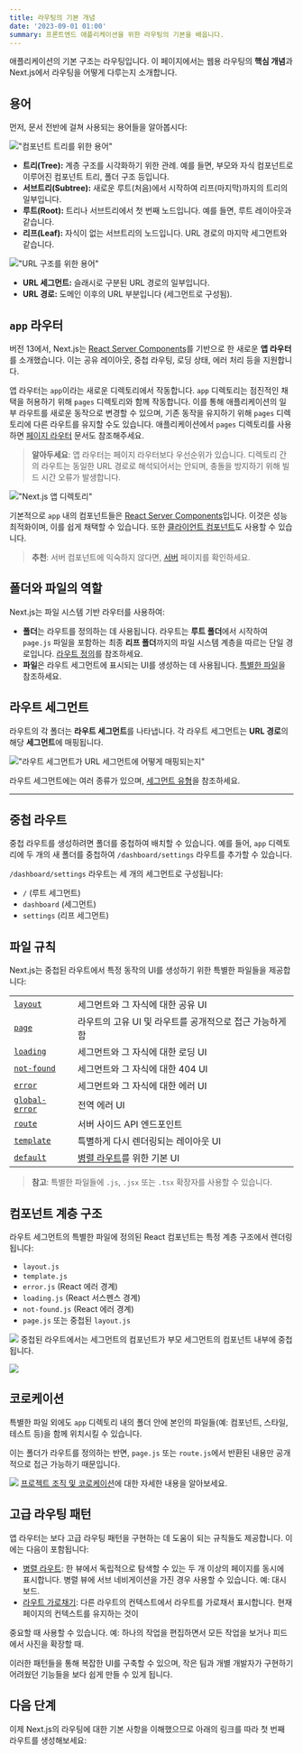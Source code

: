 ```yaml
---
title: 라우팅의 기본 개념
date: '2023-09-01 01:00'
summary: 프론트엔드 애플리케이션을 위한 라우팅의 기본을 배웁니다.
---
```



애플리케이션의 기본 구조는 라우팅입니다. 이 페이지에서는 웹용 라우팅의 **핵심 개념**과 Next.js에서 라우팅을 어떻게 다루는지 소개합니다.

## 용어

먼저, 문서 전반에 걸쳐 사용되는 용어들을 알아봅시다:

!["컴포넌트 트리를 위한 용어"](https://nextjs.org/_next/image?url=%2Fdocs%2Flight%2Fterminology-component-tree.png&w=1920&q=75&dpl=dpl_3EQWD49M65DCVzGTYPK2YqHNmCjt)


- **트리(Tree):** 계층 구조를 시각화하기 위한 관례. 예를 들면, 부모와 자식 컴포넌트로 이루어진 컴포넌트 트리, 폴더 구조 등입니다.
- **서브트리(Subtree):** 새로운 루트(처음)에서 시작하여 리프(마지막)까지의 트리의 일부입니다.
- **루트(Root):** 트리나 서브트리에서 첫 번째 노드입니다. 예를 들면, 루트 레이아웃과 같습니다.
- **리프(Leaf):** 자식이 없는 서브트리의 노드입니다. URL 경로의 마지막 세그먼트와 같습니다.

!["URL 구조를 위한 용어"](https://nextjs.org/_next/image?url=%2Fdocs%2Flight%2Fterminology-url-anatomy.png&w=1920&q=75&dpl=dpl_3EQWD49M65DCVzGTYPK2YqHNmCjt)

- **URL 세그먼트:** 슬래시로 구분된 URL 경로의 일부입니다.
- **URL 경로:** 도메인 이후의 URL 부분입니다 (세그먼트로 구성됨).

## `app` 라우터

버전 13에서, Next.js는 [React Server Components](/docs/app/building-your-application/rendering/server-components)를 기반으로 한 새로운 **앱 라우터**를 소개했습니다. 이는 공유 레이아웃, 중첩 라우팅, 로딩 상태, 에러 처리 등을 지원합니다.

앱 라우터는 `app`이라는 새로운 디렉토리에서 작동합니다. `app` 디렉토리는 점진적인 채택을 허용하기 위해 `pages` 디렉토리와 함께 작동합니다. 이를 통해 애플리케이션의 일부 라우트를 새로운 동작으로 변경할 수 있으며, 기존 동작을 유지하기 위해 `pages` 디렉토리에 다른 라우트를 유지할 수도 있습니다. 애플리케이션에서 `pages` 디렉토리를 사용하면 [페이지 라우터](/docs/pages/building-your-application/routing) 문서도 참조해주세요.

> **알아두세요**: 앱 라우터는 페이지 라우터보다 우선순위가 있습니다. 디렉토리 간의 라우트는 동일한 URL 경로로 해석되어서는 안되며, 충돌을 방지하기 위해 빌드 시간 오류가 발생합니다.

!["Next.js 앱 디렉토리"](https://nextjs.org/_next/image?url=%2Fdocs%2Flight%2Fnext-router-directories.png&w=1920&q=75&dpl=dpl_3EQWD49M65DCVzGTYPK2YqHNmCjt)

기본적으로 `app` 내의 컴포넌트들은 [React Server Components](/docs/app/building-your-application/rendering/server-components)입니다. 이것은 성능 최적화이며, 이를 쉽게 채택할 수 있습니다. 또한 [클라이언트 컴포넌트](/docs/app/building-your-application/rendering/client-components)도 사용할 수 있습니다.

> **추천**: 서버 컴포넌트에 익숙하지 않다면, [서버](/docs/app/building-your-application/rendering/server-components) 페이지를 확인하세요.

## 폴더와 파일의 역할

Next.js는 파일 시스템 기반 라우터를 사용하여:

- **폴더**는 라우트를 정의하는 데 사용됩니다. 라우트는 **루트 폴더**에서 시작하여 `page.js` 파일을 포함하는 최종 **리프 폴더**까지의 파일 시스템 계층을 따르는 단일 경로입니다. [라우트 정의](/docs/app/building-your-application/routing/defining-routes)를 참조하세요.
- **파일**은 라우트 세그먼트에 표시되는 UI를 생성하는 데 사용됩니다. [특별한 파일](#file-conventions)을 참조하세요.

## 라우트 세그먼트

라우트의 각 폴더는 **라우트 세그먼트**를 나타냅니다. 각 라우트 세그먼트는 **URL 경로**의 해당 **세그먼트**에 매핑됩니다.

!["라우트 세그먼트가 URL 세그먼트에 어떻게 매핑되는지"](https://nextjs.org/_next/image?url=%2Fdocs%2Flight%2Froute-segments-to-path-segments.png&w=1920&q=75&dpl=dpl_3EQWD49M65DCVzGTYPK2YqHNmCjt)

라우트 세그먼트에는 여러 종류가 있으며, [세그먼트 유형](#segment-types)을 참조하세요.

---

## 중첩 라우트

중첩 라우트를 생성하려면 폴더를 중첩하여 배치할 수 있습니다. 예를 들어, `app` 디렉토리에 두 개의 새 폴더를 중첩하여 `/dashboard/settings` 라우트를 추가할 수 있습니다.

`/dashboard/settings` 라우트는 세 개의 세그먼트로 구성됩니다:

- `/` (루트 세그먼트)
- `dashboard` (세그먼트)
- `settings` (리프 세그먼트)

## 파일 규칙

Next.js는 중첩된 라우트에서 특정 동작의 UI를 생성하기 위한 특별한 파일들을 제공합니다:

|                                                                                       |                                                                                                |
| ------------------------------------------------------------------------------------- | ---------------------------------------------------------------------------------------------- |
| [`layout`](/docs/app/building-your-application/routing/pages-and-layouts#layouts)     | 세그먼트와 그 자식에 대한 공유 UI                                                              |
| [`page`](/docs/app/building-your-application/routing/pages-and-layouts#pages)         | 라우트의 고유 UI 및 라우트를 공개적으로 접근 가능하게 함                                         |
| [`loading`](/docs/app/building-your-application/routing/loading-ui-and-streaming)     | 세그먼트와 그 자식에 대한 로딩 UI                                                              |
| [`not-found`](/docs/app/api-reference/file-conventions/not-found)                     | 세그먼트와 그 자식에 대한 404 UI                                                               |
| [`error`](/docs/app/building-your-application/routing/error-handling)                 | 세그먼트와 그 자식에 대한 에러 UI                                                              |
| [`global-error`](/docs/app/building-your-application/routing/error-handling)          | 전역 에러 UI                                                                                   |
| [`route`](/docs/app/building-your-application/routing/route-handlers)                 | 서버 사이드 API 엔드포인트                                                                     |
| [`template`](/docs/app/building-your-application/routing/pages-and-layouts#templates) | 특별하게 다시 렌더링되는 레이아웃 UI                                                           |
| [`default`](/docs/app/api-reference/file-conventions/default)                         | [병렬 라우트](/docs/app/building-your-application/routing/parallel-routes)를 위한 기본 UI     |

> **참고**: 특별한 파일들에 `.js`, `.jsx` 또는 `.tsx` 확장자를 사용할 수 있습니다.

## 컴포넌트 계층 구조

라우트 세그먼트의 특별한 파일에 정의된 React 컴포넌트는 특정 계층 구조에서 렌더링됩니다:

- `layout.js`
- `template.js`
- `error.js` (React 에러 경계)
- `loading.js` (React 서스펜스 경계)
- `not-found.js` (React 에러 경계)
- `page.js` 또는 중첩된 `layout.js`

![](https://nextjs.org/_next/image?url=%2Fdocs%2Flight%2Ffile-conventions-component-hierarchy.png&w=1920&q=75&dpl=dpl_3EQWD49M65DCVzGTYPK2YqHNmCjt)
중첩된 라우트에서는 세그먼트의 컴포넌트가 부모 세그먼트의 컴포넌트 내부에 중첩됩니다.

![](https://nextjs.org/_next/image?url=%2Fdocs%2Flight%2Fnested-file-conventions-component-hierarchy.png&w=1920&q=75&dpl=dpl_3EQWD49M65DCVzGTYPK2YqHNmCjt)

## 코로케이션

특별한 파일 외에도 `app` 디렉토리 내의 폴더 안에 본인의 파일들(예: 컴포넌트, 스타일, 테스트 등)을 함께 위치시킬 수 있습니다.

이는 폴더가 라우트를 정의하는 반면, `page.js` 또는 `route.js`에서 반환된 내용만 공개적으로 접근 가능하기 때문입니다.

![](https://nextjs.org/_next/image?url=%2Fdocs%2Flight%2Fproject-organization-colocation.png&w=1920&q=75&dpl=dpl_3EQWD49M65DCVzGTYPK2YqHNmCjt)
[프로젝트 조직 및 코로케이션](/docs/app/building-your-application/routing/colocation)에 대한 자세한 내용을 알아보세요.

## 고급 라우팅 패턴

앱 라우터는 보다 고급 라우팅 패턴을 구현하는 데 도움이 되는 규칙들도 제공합니다. 이에는 다음이 포함됩니다:

- [병렬 라우트](/docs/app/building-your-application/routing/parallel-routes): 한 뷰에서 독립적으로 탐색할 수 있는 두 개 이상의 페이지를 동시에 표시합니다. 병렬 뷰에 서브 네비게이션을 가진 경우 사용할 수 있습니다. 예: 대시보드.
- [라우트 가로채기](/docs/app/building-your-application/routing/intercepting-routes): 다른 라우트의 컨텍스트에서 라우트를 가로채서 표시합니다. 현재 페이지의 컨텍스트를 유지하는 것이

 중요할 때 사용할 수 있습니다. 예: 하나의 작업을 편집하면서 모든 작업을 보거나 피드에서 사진을 확장할 때.

이러한 패턴들을 통해 복잡한 UI를 구축할 수 있으며, 작은 팀과 개별 개발자가 구현하기 어려웠던 기능들을 보다 쉽게 만들 수 있게 됩니다.

## 다음 단계

이제 Next.js의 라우팅에 대한 기본 사항을 이해했으므로 아래의 링크를 따라 첫 번째 라우트를 생성해보세요: